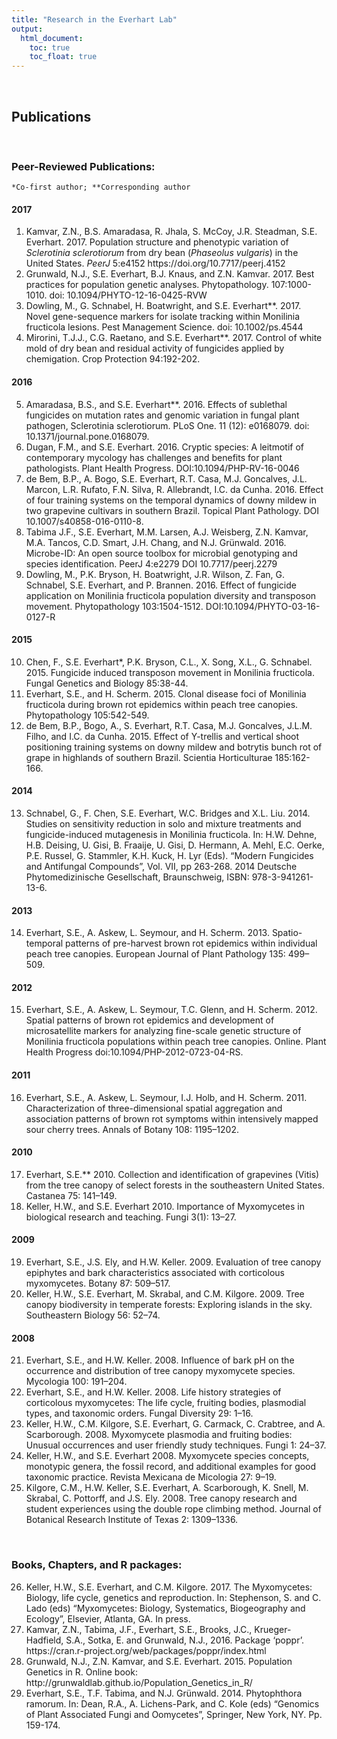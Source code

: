 ```yaml
---
title: "Research in the Everhart Lab"
output:
  html_document:
    toc: true
    toc_float: true
---
```

<br>

## Publications

<br>

### **Peer-Reviewed Publications:**
    *Co-first author; **Corresponding author

#### 2017

1. Kamvar, Z.N., B.S. Amaradasa, R. Jhala, S. McCoy, J.R. Steadman, S.E. Everhart. 2017. Population structure and phenotypic variation of *Sclerotinia sclerotiorum* from dry bean (*Phaseolus vulgaris*) in the United States. *PeerJ* 5:e4152 https://doi.org/10.7717/peerj.4152
1. Grunwald, N.J., S.E. Everhart, B.J. Knaus, and Z.N. Kamvar. 2017. Best practices for population genetic analyses. Phytopathology. 107:1000-1010. doi: 10.1094/PHYTO-12-16-0425-RVW
2. Dowling, M., G. Schnabel, H. Boatwright, and S.E. Everhart**. 2017. Novel gene-sequence markers for isolate tracking within Monilinia fructicola lesions. Pest Management Science. doi: 10.1002/ps.4544
3. Mirorini, T.J.J., C.G. Raetano, and S.E. Everhart**. 2017. Control of white mold of dry bean and residual activity of fungicides applied by chemigation. Crop Protection 94:192-202.

#### 2016

5. Amaradasa, B.S., and S.E. Everhart**. 2016. Effects of sublethal fungicides on mutation rates and genomic variation in fungal plant pathogen, Sclerotinia sclerotiorum. PLoS One. 11 (12): e0168079. doi: 10.1371/journal.pone.0168079.
5. Dugan, F.M., and S.E. Everhart. 2016. Cryptic species: A leitmotif of contemporary mycology has challenges and benefits for plant pathologists. Plant Health Progress. DOI:10.1094/PHP-RV-16-0046
6. de Bem, B.P., A. Bogo, S.E. Everhart, R.T. Casa, M.J. Goncalves, J.L. Marcon, L.R. Rufato, F.N. Silva, R. Allebrandt, I.C. da Cunha. 2016. Effect of four training systems on the temporal dynamics of downy mildew in two grapevine cultivars in southern Brazil. Topical Plant Pathology. DOI 10.1007/s40858-016-0110-8.
7. Tabima J.F., S.E. Everhart, M.M. Larsen, A.J. Weisberg, Z.N. Kamvar, M.A. Tancos, C.D. Smart, J.H. Chang, and N.J. Grünwald. 2016. Microbe-ID: An open source toolbox for microbial genotyping and species identification. PeerJ 4:e2279 DOI 10.7717/peerj.2279
8. Dowling, M., P.K. Bryson, H. Boatwright, J.R. Wilson, Z. Fan, G. Schnabel, S.E. Everhart, and P. Brannen. 2016. Effect of fungicide application on Monilinia fructicola population diversity and transposon movement. Phytopathology 103:1504-1512. DOI:10.1094/PHYTO-03-16-0127-R

#### 2015

10. Chen, F., S.E. Everhart*, P.K. Bryson, C.L., X. Song, X.L., G. Schnabel. 2015. Fungicide induced transposon movement in Monilinia fructicola. Fungal Genetics and Biology 85:38-44.
10. Everhart, S.E., and H. Scherm. 2015. Clonal disease foci of Monilinia fructicola during brown rot epidemics within peach tree canopies. Phytopathology 105:542-549.
11. de Bem, B.P., Bogo, A., S. Everhart, R.T. Casa, M.J. Goncalves, J.L.M. Filho, and I.C. da Cunha. 2015. Effect of Y-trellis and vertical shoot positioning training systems on downy mildew and botrytis bunch rot of grape in highlands of southern Brazil. Scientia Horticulturae 185:162-166.

#### 2014

13. Schnabel, G., F. Chen, S.E. Everhart, W.C. Bridges and X.L. Liu. 2014. Studies on sensitivity reduction in solo and mixture treatments and fungicide-induced mutagenesis in Monilinia fructicola. In: H.W. Dehne, H.B. Deising, U. Gisi, B. Fraaije, U. Gisi, D. Hermann, A. Mehl, E.C. Oerke, P.E. Russel, G. Stammler, K.H. Kuck, H. Lyr (Eds). “Modern Fungicides and Antifungal Compounds”, Vol. VII, pp 263-268. 2014 Deutsche Phytomedizinische Gesellschaft, Braunschweig, ISBN: 978-3-941261-13-6.

#### 2013

14. Everhart, S.E., A. Askew, L. Seymour, and H. Scherm. 2013. Spatio-temporal patterns of pre-harvest brown rot epidemics within individual peach tree canopies. European Journal of Plant Pathology 135: 499–509.

#### 2012

15. Everhart, S.E., A. Askew, L. Seymour, T.C. Glenn, and H. Scherm. 2012. Spatial patterns of brown rot epidemics and development of microsatellite markers for analyzing fine-scale genetic structure of Monilinia fructicola populations within peach tree canopies. Online. Plant Health Progress doi:10.1094/PHP-2012-0723-04-RS.

#### 2011

16. Everhart, S.E., A. Askew, L. Seymour, I.J. Holb, and H. Scherm. 2011. Characterization of three-dimensional spatial aggregation and association patterns of brown rot symptoms within intensively mapped sour cherry trees. Annals of Botany 108: 1195–1202.

#### 2010

17. Everhart, S.E.** 2010. Collection and identification of grapevines (Vitis) from the tree canopy of select forests in the southeastern United States. Castanea 75: 141–149.
17. Keller, H.W., and S.E. Everhart 2010. Importance of Myxomycetes in biological research and teaching. Fungi 3(1): 13–27.

#### 2009

19. Everhart, S.E., J.S. Ely, and H.W. Keller. 2009. Evaluation of tree canopy epiphytes and bark characteristics associated with corticolous myxomycetes. Botany 87: 509–517.
19. Keller, H.W., S.E. Everhart, M. Skrabal, and C.M. Kilgore. 2009. Tree canopy biodiversity in temperate forests: Exploring islands in the sky. Southeastern Biology 56: 52–74.

#### 2008

21. Everhart, S.E., and H.W. Keller. 2008. Influence of bark pH on the occurrence and distribution of tree canopy myxomycete species. Mycologia 100: 191–204.
21. Everhart, S.E., and H.W. Keller. 2008. Life history strategies of corticolous myxomycetes: The life cycle, fruiting bodies, plasmodial types, and taxonomic orders.  Fungal Diversity 29: 1–16.
22. Keller, H.W., C.M. Kilgore, S.E. Everhart, G. Carmack, C. Crabtree, and A. Scarborough. 2008. Myxomycete plasmodia and fruiting bodies: Unusual occurrences and user friendly study techniques. Fungi 1: 24–37.
23. Keller, H.W., and S.E. Everhart 2008. Myxomycete species concepts, monotypic genera, the fossil record, and additional examples for good taxonomic practice. Revista Mexicana de Micologia 27: 9–19.
24. Kilgore, C.M., H.W. Keller, S.E. Everhart, A. Scarborough, K. Snell, M. Skrabal, C. Pottorff, and J.S. Ely. 2008. Tree canopy research and student experiences using the double rope climbing method. Journal of Botanical Research Institute of Texas 2: 1309–1336.

<br>

### **Books, Chapters, and R packages:**

26. Keller, H.W., S.E. Everhart, and C.M. Kilgore. 2017. The Myxomycetes: Biology, life cycle, genetics and reproduction. In: Stephenson, S. and C. Lado (eds) “Myxomycetes: Biology, Systematics, Biogeography and Ecology”, Elsevier, Atlanta, GA. In press.
26. Kamvar, Z.N., Tabima, J.F., Everhart, S.E., Brooks, J.C., Krueger-Hadfield, S.A., Sotka, E. and Grunwald, N.J., 2016. Package ‘poppr’. https://cran.r-project.org/web/packages/poppr/index.html
27. Grunwald, N.J., Z.N. Kamvar, and S.E. Everhart. 2015. Population Genetics in R. Online book: http://grunwaldlab.github.io/Population_Genetics_in_R/
28. Everhart, S.E., T.F. Tabima, and N.J. Grünwald. 2014. Phytophthora ramorum. In: Dean, R.A., A. Lichens-Park, and C. Kole (eds) “Genomics of Plant Associated Fungi and Oomycetes”, Springer, New York, NY. Pp. 159-174.